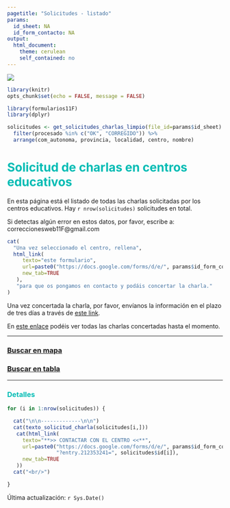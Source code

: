 ---
pagetitle: "Solicitudes - listado"
params:
  id_sheet: NA
  id_form_contacto: NA
output: 
  html_document: 
    theme: cerulean
    self_contained: no
---


[![](https://raw.githubusercontent.com/11defebrero/assets/main/images/banner11F.png)](https://11defebrero.org/)


<style type="text/css">

h1 {
  color: #00BCB4;
}
h2 {
  color: #00BCB4;
}
h3 {
  color: #00BCB4;
}
h4 {
  color: #00BCB4;
}
h5 {
  color: #00BCB4;
}
li {
  color: #00BCB4;
}
</style>


```{r include=FALSE}

library(knitr)
opts_chunk$set(echo = FALSE, message = FALSE)

library(formularios11F)
library(dplyr)

solicitudes <- get_solicitudes_charlas_limpio(file_id=params$id_sheet) %>% 
  filter(procesado %in% c("OK", "CORREGIDO")) %>% 
  arrange(com_autonoma, provincia, localidad, centro, nombre)

```


# Solicitud de charlas en centros educativos

En esta página está el listado de todas las charlas solicitadas por los centros educativos. 
Hay `r nrow(solicitudes)` solicitudes en total.

Si detectas algún error en estos datos, por favor, escribe a: correccionesweb11F@gmail.com

```{r results='asis'}
cat(
  "Una vez seleccionado el centro, rellena",
  html_link(
     texto="este formulario",
     url=paste0("https://docs.google.com/forms/d/e/", params$id_form_contacto, "/viewform"),
     new_tab=TRUE
   ),
   "para que os pongamos en contacto y podáis concertar la charla."
)
```

Una vez concertada la charla, por favor, envíanos la información en el plazo de tres días a través de [este link](https://forms.gle/s7thJAu75k7MT6P47).

En [este enlace](concertadas_mapa_tabla.html) podéis ver todas las charlas concertadas hasta el momento.


-------------

### [Buscar en mapa](solicitudes_mapa_tabla.html#mapa-de-charlas-solicitadas){target="_blank"}

### [Buscar en tabla](solicitudes_mapa_tabla.html#tabla-de-charlas-solicitadas){target="_blank"}

-------------


### Detalles


```{r results='asis'}

for (i in 1:nrow(solicitudes)) {

  cat("\n\n-------------\n\n")
  cat(texto_solicitud_charla(solicitudes[i,]))
   cat(html_link(
     texto="**>> CONTACTAR CON EL CENTRO <<**",
     url=paste0("https://docs.google.com/forms/d/e/", params$id_form_contacto, "/viewform",
                "?entry.212353241=", solicitudes$id[i]),
     new_tab=TRUE
   ))
  cat("<br/>")

}


```


Última actualización: `r Sys.Date()`


